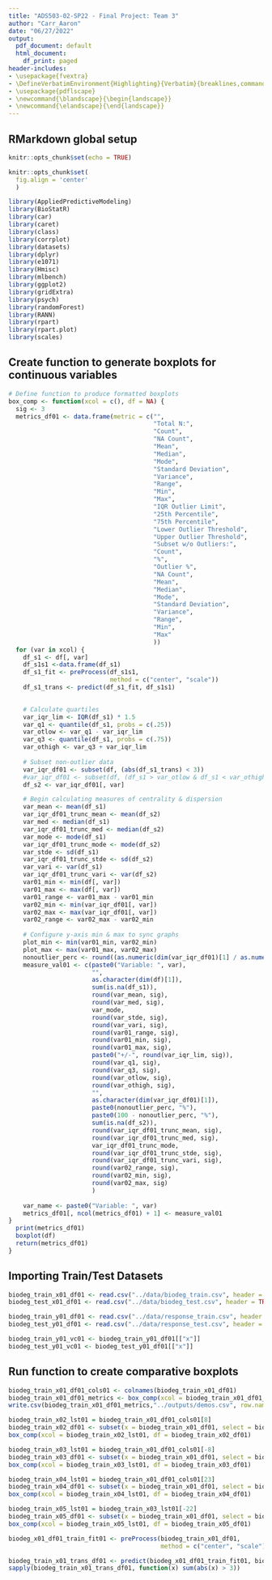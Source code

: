 ```yaml
---
title: "ADS503-02-SP22 - Final Project: Team 3"
author: "Carr_Aaron"
date: "06/27/2022"
output:
  pdf_document: default
  html_document:
    df_print: paged
header-includes:
- \usepackage{fvextra}
- \DefineVerbatimEnvironment{Highlighting}{Verbatim}{breaklines,commandchars=\\\{\}}
- \usepackage{pdflscape}
- \newcommand{\blandscape}{\begin{landscape}}
- \newcommand{\elandscape}{\end{landscape}}
---
```


## RMarkdown global setup
```r
knitr::opts_chunk$set(echo = TRUE)
```

```r
knitr::opts_chunk$set(
  fig.align = 'center'
  )
```

```r
library(AppliedPredictiveModeling)
library(BioStatR)
library(car)
library(caret)
library(class)
library(corrplot)
library(datasets)
library(dplyr)
library(e1071)
library(Hmisc)
library(mlbench)
library(ggplot2)
library(gridExtra)
library(psych)
library(randomForest)
library(RANN)
library(rpart)
library(rpart.plot)
library(scales)
```

## Create function to generate boxplots for continuous variables
```r
# Define function to produce formatted boxplots
box_comp <- function(xcol = c(), df = NA) {
  sig <- 3
  metrics_df01 <- data.frame(metric = c("",
                                        "Total N:",
                                        "Count",
                                        "NA Count",
                                        "Mean",
                                        "Median",
                                        "Mode",
                                        "Standard Deviation",
                                        "Variance",
                                        "Range",
                                        "Min",
                                        "Max",
                                        "IQR Outlier Limit",
                                        "25th Percentile",
                                        "75th Percentile",
                                        "Lower Outlier Threshold",
                                        "Upper Outlier Threshold",
                                        "Subset w/o Outliers:",
                                        "Count",
                                        "%",
                                        "Outlier %",
                                        "NA Count",
                                        "Mean",
                                        "Median",
                                        "Mode",
                                        "Standard Deviation",
                                        "Variance",
                                        "Range",
                                        "Min",
                                        "Max"
                                        ))
  for (var in xcol) {
    df_s1 <- df[, var]
    df_s1s1 <-data.frame(df_s1)
    df_s1_fit <- preProcess(df_s1s1,
                            method = c("center", "scale"))
    df_s1_trans <- predict(df_s1_fit, df_s1s1)
    

    # Calculate quartiles
    var_iqr_lim <- IQR(df_s1) * 1.5
    var_q1 <- quantile(df_s1, probs = c(.25))
    var_otlow <- var_q1 - var_iqr_lim
    var_q3 <- quantile(df_s1, probs = c(.75))
    var_othigh <- var_q3 + var_iqr_lim
    
    # Subset non-outlier data 
    var_iqr_df01 <- subset(df, (abs(df_s1_trans) < 3))
    #var_iqr_df01 <- subset(df, (df_s1 > var_otlow & df_s1 < var_othigh))
    df_s2 <- var_iqr_df01[, var]

    # Begin calculating measures of centrality & dispersion
    var_mean <- mean(df_s1)
    var_iqr_df01_trunc_mean <- mean(df_s2)
    var_med <- median(df_s1)
    var_iqr_df01_trunc_med <- median(df_s2)
    var_mode <- mode(df_s1)
    var_iqr_df01_trunc_mode <- mode(df_s2)
    var_stde <- sd(df_s1)
    var_iqr_df01_trunc_stde <- sd(df_s2)
    var_vari <- var(df_s1)
    var_iqr_df01_trunc_vari <- var(df_s2)
    var01_min <- min(df[, var])
    var01_max <- max(df[, var])
    var01_range <- var01_max - var01_min
    var02_min <- min(var_iqr_df01[, var])
    var02_max <- max(var_iqr_df01[, var])
    var02_range <- var02_max - var02_min
    
    # Configure y-axis min & max to sync graphs
    plot_min <- min(var01_min, var02_min)
    plot_max <- max(var01_max, var02_max)
    nonoutlier_perc <- round((as.numeric(dim(var_iqr_df01)[1] / as.numeric(dim(df)[1]))) * 100, 1)
    measure_val01 <- c(paste0("Variable: ", var),
                       "",
                       as.character(dim(df)[1]),
                       sum(is.na(df_s1)),
                       round(var_mean, sig),
                       round(var_med, sig),
                       var_mode,
                       round(var_stde, sig),
                       round(var_vari, sig),
                       round(var01_range, sig),
                       round(var01_min, sig),
                       round(var01_max, sig),
                       paste0("+/-", round(var_iqr_lim, sig)),
                       round(var_q1, sig),
                       round(var_q3, sig),
                       round(var_otlow, sig),
                       round(var_othigh, sig),
                       "",
                       as.character(dim(var_iqr_df01)[1]),
                       paste0(nonoutlier_perc, "%"),
                       paste0(100 - nonoutlier_perc, "%"),
                       sum(is.na(df_s2)),
                       round(var_iqr_df01_trunc_mean, sig),
                       round(var_iqr_df01_trunc_med, sig),
                       var_iqr_df01_trunc_mode,
                       round(var_iqr_df01_trunc_stde, sig),
                       round(var_iqr_df01_trunc_vari, sig),
                       round(var02_range, sig),
                       round(var02_min, sig),
                       round(var02_max, sig)
                       )
    
    var_name <- paste0("Variable: ", var)
    metrics_df01[, ncol(metrics_df01) + 1] <- measure_val01
}
  print(metrics_df01)
  boxplot(df)
  return(metrics_df01)
}
```

## Importing Train/Test Datasets
```r
biodeg_train_x01_df01 <- read.csv("../data/biodeg_train.csv", header = TRUE, sep = ",")
biodeg_test_x01_df01 <- read.csv("../data/biodeg_test.csv", header = TRUE, sep = ",")

biodeg_train_y01_df01 <- read.csv("../data/response_train.csv", header = TRUE, sep = ",")
biodeg_test_y01_df01 <- read.csv("../data/response_test.csv", header = TRUE, sep = ",")

biodeg_train_y01_vc01 <- biodeg_train_y01_df01[["x"]]
biodeg_test_y01_vc01 <- biodeg_test_y01_df01[["x"]]
```

## Run function to create comparative boxplots
```r
biodeg_train_x01_df01_cols01 <- colnames(biodeg_train_x01_df01)
biodeg_train_x01_df01_metrics <- box_comp(xcol = biodeg_train_x01_df01_cols01, df = biodeg_train_x01_df01)
write.csv(biodeg_train_x01_df01_metrics,"../outputs/demos.csv", row.names = FALSE)

biodeg_train_x02_lst01 = biodeg_train_x01_df01_cols01[8]
biodeg_train_x02_df01 <- subset(x = biodeg_train_x01_df01, select = biodeg_train_x02_lst01)
box_comp(xcol = biodeg_train_x02_lst01, df = biodeg_train_x02_df01)

biodeg_train_x03_lst01 = biodeg_train_x01_df01_cols01[-8]
biodeg_train_x03_df01 <- subset(x = biodeg_train_x01_df01, select = biodeg_train_x03_lst01)
box_comp(xcol = biodeg_train_x03_lst01, df = biodeg_train_x03_df01)

biodeg_train_x04_lst01 = biodeg_train_x01_df01_cols01[23]
biodeg_train_x04_df01 <- subset(x = biodeg_train_x01_df01, select = biodeg_train_x04_lst01)
box_comp(xcol = biodeg_train_x04_lst01, df = biodeg_train_x04_df01)

biodeg_train_x05_lst01 = biodeg_train_x03_lst01[-22]
biodeg_train_x05_df01 <- subset(x = biodeg_train_x01_df01, select = biodeg_train_x05_lst01)
box_comp(xcol = biodeg_train_x05_lst01, df = biodeg_train_x05_df01)
```
```r
biodeg_x01_df01_train_fit01 <- preProcess(biodeg_train_x01_df01,
                                          method = c("center", "scale"))

biodeg_train_x01_trans_df01 <- predict(biodeg_x01_df01_train_fit01, biodeg_train_x01_df01)
sapply(biodeg_train_x01_trans_df01, function(x) sum(abs(x) > 3))
```

